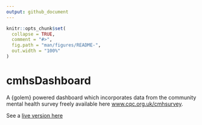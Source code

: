 ```yaml
---
output: github_document
---
```


<!-- README.md is generated from README.Rmd. Please edit that file -->

```r
knitr::opts_chunk$set(
  collapse = TRUE,
  comment = "#>",
  fig.path = "man/figures/README-",
  out.width = "100%"
)
```

# cmhsDashboard

A {golem} powered dashboard which incorporates data from the community mental health survey freely available here [www.cqc.org.uk/cmhsurvey](CQC survey page).

See a [live version here](https://involve.nottshc.nhs.uk:8443/cmhs_dashboard/)
